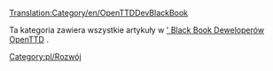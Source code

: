 [[Translation:Category/en/OpenTTDDevBlackBook]]


Ta kategoria zawiera wszystkie artykuły w <!--[[Development Documentation|OpenTTD Developers' Black Book]]--> [[pl/Development/Rozwój|' Black Book Deweloperów OpenTTD]] .

<!--[[Category:Development]]--> [[Category:pl/Rozwój]]